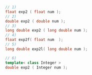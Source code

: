 ```cpp
// 1)
float exp2 ( float num );
// 2)
double exp2 ( double num );
// 3)
long double exp2 ( long double num );
// 4)
float exp2f( float num  );
// 5)
long double exp2l( long double num );
```
```cpp title="Additional Overloads"
// 6)
template< class Integer >
double exp2 ( Integer num );
```